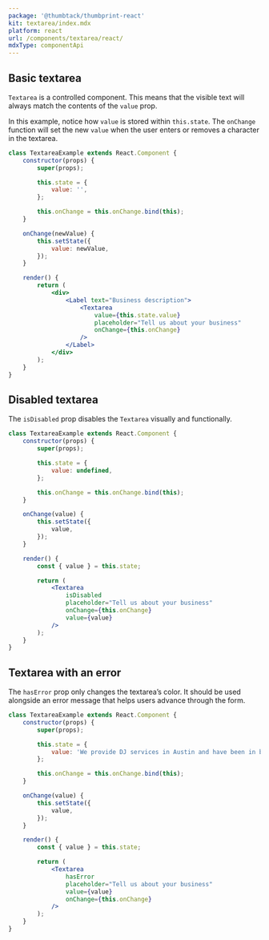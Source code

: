 ```yaml
---
package: '@thumbtack/thumbprint-react'
kit: textarea/index.mdx
platform: react
url: /components/textarea/react/
mdxType: componentApi
---
```


## Basic textarea

`Textarea` is a controlled component. This means that the visible text will always match the contents of the `value` prop.

In this example, notice how `value` is stored within `this.state`. The `onChange` function will set the new `value` when the user enters or removes a character in the textarea.

```jsx
class TextareaExample extends React.Component {
    constructor(props) {
        super(props);

        this.state = {
            value: '',
        };

        this.onChange = this.onChange.bind(this);
    }

    onChange(newValue) {
        this.setState({
            value: newValue,
        });
    }

    render() {
        return (
            <div>
                <Label text="Business description">
                    <Textarea
                        value={this.state.value}
                        placeholder="Tell us about your business"
                        onChange={this.onChange}
                    />
                </Label>
            </div>
        );
    }
}
```

## Disabled textarea

The `isDisabled` prop disables the `Textarea` visually and functionally.

```jsx
class TextareaExample extends React.Component {
    constructor(props) {
        super(props);

        this.state = {
            value: undefined,
        };

        this.onChange = this.onChange.bind(this);
    }

    onChange(value) {
        this.setState({
            value,
        });
    }

    render() {
        const { value } = this.state;

        return (
            <Textarea
                isDisabled
                placeholder="Tell us about your business"
                onChange={this.onChange}
                value={value}
            />
        );
    }
}
```

## Textarea with an error

The `hasError` prop only changes the textarea’s color. It should be used alongside an error message that helps users advance through the form.

```jsx
class TextareaExample extends React.Component {
    constructor(props) {
        super(props);

        this.state = {
            value: 'We provide DJ services in Austin and have been in business for 25 years.',
        };

        this.onChange = this.onChange.bind(this);
    }

    onChange(value) {
        this.setState({
            value,
        });
    }

    render() {
        const { value } = this.state;

        return (
            <Textarea
                hasError
                placeholder="Tell us about your business"
                value={value}
                onChange={this.onChange}
            />
        );
    }
}
```
